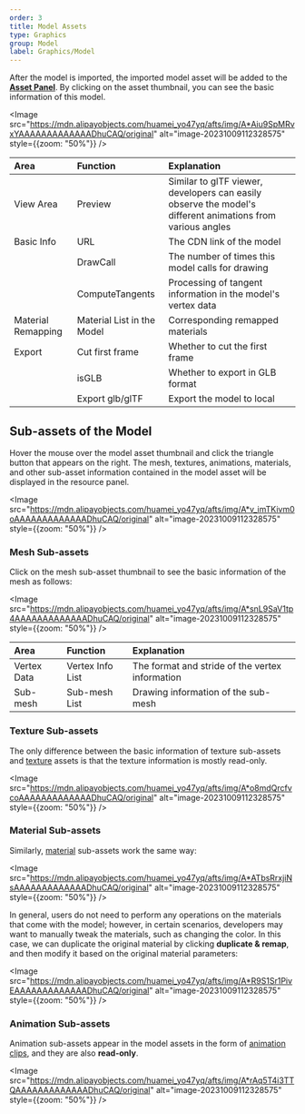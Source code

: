 ```yaml
---
order: 3
title: Model Assets
type: Graphics
group: Model
label: Graphics/Model
---
```


After the model is imported, the imported model asset will be added to the **[Asset Panel](/en/docs/assets/interface)**. By clicking on the asset thumbnail, you can see the basic information of this model.

<Image src="https://mdn.alipayobjects.com/huamei_yo47yq/afts/img/A*Aiu9SpMRvxYAAAAAAAAAAAAADhuCAQ/original" alt="image-20231009112328575" style={{zoom: "50%"}} />

| Area       | Function         | Explanation                                                        |
| :--------- | :--------------- | :----------------------------------------------------------------- |
| View Area  | Preview          | Similar to glTF viewer, developers can easily observe the model's different animations from various angles |
| Basic Info | URL              | The CDN link of the model                                          |
|            | DrawCall         | The number of times this model calls for drawing                   |
|            | ComputeTangents  | Processing of tangent information in the model's vertex data       |
| Material Remapping | Material List in the Model | Corresponding remapped materials                                  |
| Export     | Cut first frame  | Whether to cut the first frame                                     |
|            | isGLB            | Whether to export in GLB format                                    |
|            | Export glb/glTF  | Export the model to local                                          |

## Sub-assets of the Model

Hover the mouse over the model asset thumbnail and click the triangle button that appears on the right. The mesh, textures, animations, materials, and other sub-asset information contained in the model asset will be displayed in the resource panel.

<Image src="https://mdn.alipayobjects.com/huamei_yo47yq/afts/img/A*v_imTKivm0oAAAAAAAAAAAAADhuCAQ/original" alt="image-20231009112328575" style={{zoom: "50%"}} />

### Mesh Sub-assets

Click on the mesh sub-asset thumbnail to see the basic information of the mesh as follows:

<Image src="https://mdn.alipayobjects.com/huamei_yo47yq/afts/img/A*snL9SaV1tp4AAAAAAAAAAAAADhuCAQ/original" alt="image-20231009112328575" style={{zoom: "50%"}} />

| Area     | Function       | Explanation               |
| :------- | :------------- | :------------------------ |
| Vertex Data | Vertex Info List | The format and stride of the vertex information |
| Sub-mesh  | Sub-mesh List | Drawing information of the sub-mesh |

### Texture Sub-assets

The only difference between the basic information of texture sub-assets and [texture](/en/docs/graphics/texture/texture/) assets is that the texture information is mostly read-only.

<Image src="https://mdn.alipayobjects.com/huamei_yo47yq/afts/img/A*o8mdQrcfvcoAAAAAAAAAAAAADhuCAQ/original" alt="image-20231009112328575" style={{zoom: "50%"}} />

### Material Sub-assets

Similarly, [material](/en/docs/graphics/material/material/) sub-assets work the same way:

<Image src="https://mdn.alipayobjects.com/huamei_yo47yq/afts/img/A*ATbsRrxjiNsAAAAAAAAAAAAADhuCAQ/original" alt="image-20231009112328575" style={{zoom: "50%"}} />

In general, users do not need to perform any operations on the materials that come with the model; however, in certain scenarios, developers may want to manually tweak the materials, such as changing the color. In this case, we can duplicate the original material by clicking **duplicate & remap**, and then modify it based on the original material parameters:

<Image src="https://mdn.alipayobjects.com/huamei_yo47yq/afts/img/A*R9S1Sr1PivEAAAAAAAAAAAAADhuCAQ/original" alt="image-20231009112328575" style={{zoom: "50%"}} />

### Animation Sub-assets

Animation sub-assets appear in the model assets in the form of [animation clips](/en/docs/animation/clip), and they are also **read-only**.

<Image src="https://mdn.alipayobjects.com/huamei_yo47yq/afts/img/A*rAq5T4i3TTQAAAAAAAAAAAAADhuCAQ/original" alt="image-20231009112328575" style={{zoom: "50%"}} />
